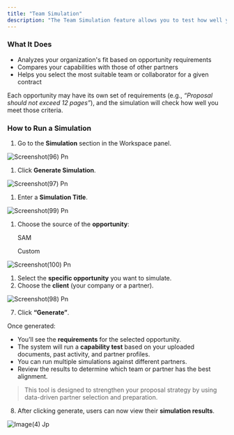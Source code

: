 ```yaml
---
title: "Team Simulation"
description: "The Team Simulation feature allows you to test how well your organization (or a potential partner) aligns with a specific government opportunity. It helps you assess proposal readiness, compare capabilities, and identify the strongest team or partner for submission."
---
```


### **What It Does**

- Analyzes your organization's fit based on opportunity requirements
- Compares your capabilities with those of other partners
- Helps you select the most suitable team or collaborator for a given contract

Each opportunity may have its own set of requirements (e.g., _“Proposal should not exceed 12 pages”_), and the simulation will check how well you meet those criteria.

### **How to Run a Simulation**

1. Go to the **Simulation** section in the Workspace panel.

![Screenshot(96) Pn](/images/Screenshot\(96\).png)

1. Click **Generate Simulation**.

![Screenshot(97) Pn](/images/Screenshot\(97\).png)

1. Enter a **Simulation Title**.

![Screenshot(99) Pn](/images/Screenshot\(99\).png)

1. Choose the source of the **opportunity**:

   SAM

   Custom

![Screenshot(100) Pn](/images/Screenshot\(100\).png)

1. Select the **specific opportunity**  you want to simulate.
2. Choose the **client** (your company or a partner).

![Screenshot(98) Pn](/images/Screenshot\(98\).png)

7. Click **“Generate”**.

Once generated:

- You’ll see the **requirements** for the selected opportunity.
- The system will run a **capability test** based on your uploaded documents, past activity, and partner profiles.
- You can run multiple simulations against different partners.
- Review the results to determine which team or partner has the best alignment.

> This tool is designed to strengthen your proposal strategy by using data-driven partner selection and preparation.

8. After clicking generate, users can now view their **simulation results**.

![Image(4) Jp](/images/image\(4\).jpg)